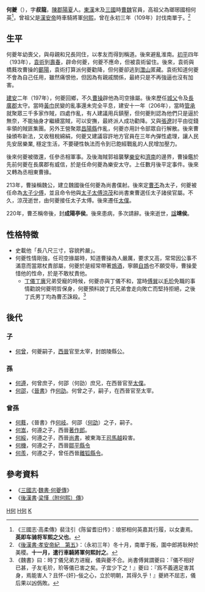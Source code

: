 '''何夔'''（{{bd|？||？|catIdx=H何}}），字'''叔龍'''，[[陳郡|陳郡]][[陽夏|陽夏]]人。[[東漢|東漢]]末及[[三國|三國]]時[[曹魏|曹魏]]官員，高祖父為瑯琊國相何英<ref>《三國志·高柔傳》裴注引《陈留耆旧传》：琅邪相何英嘉其行履，以女妻焉。'''英即车骑将军熙之父也'''。</ref>，曾祖父是[[漢安帝|漢安帝]]時車騎將軍[[何熙|何熙]]，曾在永初三年（109年）討伐南單于。<ref>《[[s:後漢書/卷5|後漢書·孝安帝紀　第五]]》：（永初三年）冬十月，南單于叛，圍中郎將耿种於美稷。'''十一月，遣行車騎將軍何熙討之'''。</ref>

==生平==
何夔年幼喪父，與母親和兄長同住，以孝友而得到稱道。後來避亂淮南。[[初平_(年号)|初平]]四年（193年），[[袁術|袁術]]到[[壽春|壽春]]，辟命何夔，何夔不應命，但被袁術留住。後來，袁術與橋蕤攻曹操的[[蘄陽|蘄陽]]，袁術打算派何夔勸降，但何夔卻逃到[[灊山|灊山]]匿藏。袁術知道何夔不會為自己任用，雖然痛恨他，但因為有親戚關係，最終只是不再強逼也沒有加害。

[[建安_(漢獻帝)|建安]]二年（197年），何夔回鄉，不久[[曹操|曹操]]辟他為司空掾屬。後來歷任[[城父|城父]]令及[[長廣郡|長廣郡]]太守。當時[[黃巾|黃巾]]民變的亂事還未完全平息，建安十一年（206年），當時[[管承|管承]]就聚眾三千多家作賊，四處作亂，有人建議用兵鎮壓，但何夔則認為他們只是逼於無奈，不能抽身才繼續當賊，可以安撫，最終派人成功勸降。又與[[張遼|張遼]]討平由從錢率領的賊匪集團。另外王營聚眾[[昌陽縣|昌陽縣]]作亂，何夔亦用計令部眾自行解散。後來曹操頒布新法，又收租稅綿絹，何夔又建議容許地方官員在三年內彈性處理，讓人民先安居樂業, 穩定生活，不要硬性執法而令到已飽經戰亂的人民增加壓力。

後來何夔被徵還，任參丞相軍事。及後海賊郭祖襲擊[[樂安|樂安]]和[[濟南|濟南]]的邊界，曹操鑑於先前何夔在長廣郡有威信，於是任命何夔為樂安太守。上任數月後平定事件。後來又轉為丞相東曹掾。

213年，曹操稱魏公，建立魏國後任何夔為尚書僕射。後來定[[曹丕|曹丕]]為太子，何夔被任命為[[太子少傅|太子少傅]]，並且命令他與[[太子太傅|太子太傅]][[涼茂|涼茂]]和尚書東曹選任太子諸侯官屬。不久，涼茂逝世，由何夔接任太子太傅。後來遷任[[太僕|太僕]]。

220年，曹丕稱帝後，封'''成陽亭侯'''。後來患病，多次請辭。後來逝世，[[諡|諡]]'''靖侯'''。

==性格特徵==
*史載他「長八尺三寸，容貌矜嚴」。
*何夔性情剛強，任司空掾屬時，知道曹操為人嚴厲，要求又高，常常因公事不滿意而當眾杖責部屬，何夔於是經常帶著[[鴆酒|鴆酒]]，寧願[[自鴆|自鴆]]也不願受辱，曹操愛惜他的性命，於是不敢杖責他。
**[[丁儀|丁儀]][[丁廙|丁廙]]兄弟受寵的時候，何夔亦與丁儀不和，當時[[傅巽|傅巽]]以[[毛玠|毛玠]]免職的事情勸說何夔明哲保身，何夔預料說丁氏兄弟會走向敗亡而堅持拒絕，之後丁氏男丁均為曹丕誅殺。<ref>《魏書》曰：時丁儀兄弟方进寵，儀與夔不合。尚書傅巽謂夔曰：『儀不相好已甚，子友毛玠，玠等儀已害之矣。子宜少下之！』夔曰：『爲不義適足害其身，焉能害人？且怀-{奸}-佞之心，立於明朝，其得久乎！』夔終不屈志，儀后果以凶僞敗。</ref>

==後代==
===子===
*[[何曾|何曾]]，何夔嗣子，[[西晉|西晉]]官至太宰，封朗陵縣公。
===孫===
*[[何遵_(西晋)|何遵]]，何曾庶子，何邵（何劭）庶兄，在西晉官至[[太僕|太僕]]。
*[[何邵|何邵]]，《[[晉書|晉書]]》作[[何劭|何劭]]。何曾之子，嗣子，在西晉官至太宰。

===曾孫===
*[[何蕤|何蕤]]，《晉書》作[[何岐|何岐]]。何邵（[[何劭|何劭]]）之子，嗣子。
*[[何嵩|何嵩]]，何遵之子，西晉[[著作郎|著作郎]]。
*[[何綏|何綏]]，何遵之子，西晉[[尚書|尚書]]，被東海王[[司馬越|司馬越]]殺害。
*[[何機|何機]]，何遵之子，西晉[[鄒平|鄒平]][[縣令|縣令]]
*[[何羨|何羨]]，何遵之子，曾任西晉[[離狐|離狐]][[縣令|縣令]]。

==參考資料==
*《[[三國志|三國志]]·[[s:三國志/卷12#何夔|魏書·何夔傳]]》
*《[[後漢書|後漢書]]·[[s:後漢書/卷47|梁慬（附何熙）傳]]》

{{三国志}}
[[Category:東漢政治人物|H何]]
[[Category:三國政治人物|H何]]
[[Category:何姓|K]]